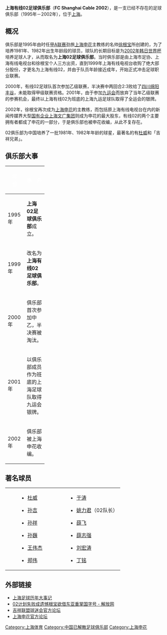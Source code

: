 '''上海有线02足球俱乐部'''（'''FC Shanghai Cable 2002'''），是一支已经不存在的足球俱乐部（1995年－2002年），位于[[上海|上海]]。

== 概况 ==
俱乐部是1995年由时任[[甲A联赛|甲A联赛]]劲旅[[上海申花|上海申花]]主教练的名帅[[徐根宝|徐根宝]]所创建的，为了培养1981年、1982年出生年龄段的球员，球队的长期目标是为[[2002年韩日世界杯|2002年韩日世界杯]]培养足球人才，从而取名为'''上海02足球俱乐部'''。当时俱乐部是由上海市足协、上海有线电视台和徐根宝个人三方出资，直到1999年上海有线电视台收购了绝大部分股份，才更名为上海有线02，并由于队员年龄接近成年，开始正式冲击足球职业联赛。

2000年，有线02足球队首次参加乙级联赛，半决赛中两回合2:3败给了[[四川绵阳足球俱乐部|四川绵阳丰谷]]，未能取得甲级联赛资格。2001年，由于参加[[中华人民共和国第九届全运会|九运会]]而放弃了当年乙级联赛的参赛机会，最终以上海有线02为班底的上海九运足球队取得了全运会的银牌。

2002年，徐根宝再次成为[[上海申花|上海申花]]的主教练，而包括原上海有线电视台在内的新闻传媒界大型[[国有企业|国有企业]][[上海文广集团|上海文广集团]]则成为申花的最大股东，有线02的两个主要拥有者都成了申花的一部分，于是俱乐部也被申花收编，从此不复存在。

02俱乐部为中国培养了一批1981年、1982年年龄的球星，最著名的有[[杜威_(足球运动员)|杜威]]和「吉祥兄弟」。

== 俱乐部大事 ==
{| width=50%
|- bgcolor=FF0000
!width=10%|<font color="white"> '''年　份'''
!width=40%|<font color="white"> '''事　件'''
|-bgcolor=#FFA07A
|1995年  
|'''上海02足球俱乐部'''成立。
|-bgcolor=#FFA07A
|1999年
|改名为'''上海有线02足球俱乐部'''。
|-bgcolor=#FFA07A
|2000年  
|俱乐部首次参加中乙，半决赛被淘汰。
|-bgcolor=#FFA07A
|2001年 
|以俱乐部成员作为班底的上海足球队取得九运会银牌。
|-bgcolor=#FFA07A
|2002年   
|俱乐部被上海申花收编。
|}

== 著名球员 ==
{| 
|width=20|
|valign=top|
*{{flagicon|CHN}}[[杜威_(足球运动员)|杜威]]
*{{flagicon|CHN}}[[孙吉|孙吉]] 
*{{flagicon|CHN}}[[孙祥|孙祥]]
*{{flagicon|CHN}}[[孙巍|孙巍]]
*{{flagicon|CHN}}[[王伟杰|王伟杰]]
*{{flagicon|CHN}}[[郑伟_(足球运动员)|郑伟]]
|width=50|
|valign=top| 
*{{flagicon|CHN}}[[于涛|于涛]]
*{{flagicon|CHN}}[[姚力君|姚力君]]（02队长）
*{{flagicon|CHN}}[[薛飞_(足球运动员)|薛飞]]
*{{flagicon|CHN}}[[薛志强|薛志强]]
*{{flagicon|CHN}}[[刘宏涛|刘宏涛]]
*{{flagicon|CHN}}[[丁铭|丁铭]]
|}

== 外部链接 ==
*[http://shenhuafc.com.cn/blog/html/03/t-2503.html 上海足球历年大事记]{{Wayback|url=http://shenhuafc.com.cn/blog/html/03/t-2503.html |date=20201103121053 }}
*[https://web.archive.org/web/20071203083946/http://www.jfdaily.com/gb/jfxww/sports/node24903/userobject1ai1869163.html 02计划失败成遗憾根宝欲借东亚重掌国字号 - 解放网]
*[https://web.archive.org/web/20080228045240/http://www.jxlm.cn/ 吉祥联盟球迷会官方论坛]
*[http://bbs.sportscn.com/shenhua/ 上海申花官方论坛]{{Wayback|url=http://bbs.sportscn.com/shenhua/ |date=20070613191105 }}

[[Category:上海体育|Category:上海体育]]
[[Category:中国已解散足球俱乐部|Category:中国已解散足球俱乐部]]
[[Category:上海申花|Category:上海申花]]